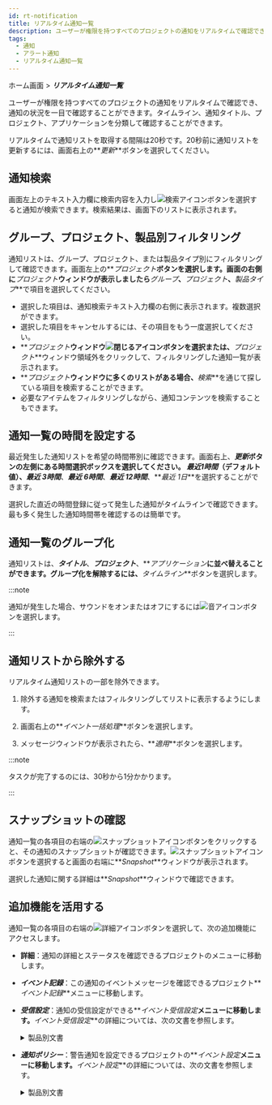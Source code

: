```yaml
---
id: rt-notification
title: リアルタイム通知一覧
description: ユーザーが権限を持つすべてのプロジェクトの通知をリアルタイムで確認でき、通知状況を一目で確認することができます。
tags:
  - 通知
  - アラート通知
  - リアルタイム通知一覧
---
```


ホーム画面 > **_リアルタイム通知一覧_**

<ImgLang img='rt-notification.png' desc='リアルタイム通知一覧' />

ユーザーが権限を持つすべてのプロジェクトの通知をリアルタイムで確認でき、通知の状況を一目で確認することができます。タイムライン、通知タイトル、プロジェクト、アプリケーションを分類して確認することができます。

リアルタイムで通知リストを取得する間隔は20秒です。20秒前に通知リストを更新するには、画面右上の**_更新_**ボタンを選択してください。

## 通知検索

画面左上のテキスト入力欄に検索内容を入力し![検索アイコン](/img/ico-search.svg)ボタンを選択すると通知が検索できます。検索結果は、画面下のリストに表示されます。

## グループ、プロジェクト、製品別フィルタリング

通知リストは、グループ、プロジェクト、または製品タイプ別にフィルタリングして確認できます。画面左上の**_プロジェクト_**ボタンを選択します。画面の右側に**_プロジェクト_**ウィンドウが表示しましたら**_グループ_**、**_プロジェクト_**、**_製品タイプ_**で項目を選択してください。

<ImgLang img='rt-notification-filter.png' desc='通知フィルタリング' />

-   選択した項目は、通知検索テキスト入力欄の右側に表示されます。複数選択ができます。
-   選択した項目をキャンセルするには、その項目をもう一度選択してください。
-   **_プロジェクト_**ウィンドウ![閉じるアイコン](/img/ico-close.svg)ボタンを選択または、**_プロジェクト_**ウィンドウ領域外をクリックして、フィルタリングした通知一覧が表示されます。
-   **_プロジェクト_**ウィンドウに多くのリストがある場合、**_検索_**を通じて探している項目を検索することができます。
-   必要なアイテムをフィルタリングしながら、通知コンテンツを検索することもできます。

## 通知一覧の時間を設定する

最近発生した通知リストを希望の時間帯別に確認できます。画面右上、**_更新_**ボタンの左側にある時間選択ボックスを選択してください。 **_最近1時間_**（デフォルト値）、**_最近 3時間_**、**_最近 6時間_**、**_最近 12時間_**、**_最近 1日_**を選択することができます。

選択した直近の時間登録に従って発生した通知がタイムラインで確認できます。最も多く発生した通知時間帯を確認するのは簡単です。

## 通知一覧のグループ化

<ImgLang img='rt-notification-grouping.png' desc='通知のグループ化' />

通知リストは、**_タイトル_**、**_プロジェクト_**、**_アプリケーション_**に並べ替えることができます。グループ化を解除するには、**_タイムライン_**ボタンを選択します。

:::note

通知が発生した場合、サウンドをオンまたはオフにするには![音アイコン](/img/ico-noti-sound.svg)ボタンを選択します。

:::

## 通知リストから除外する

リアルタイム通知リストの一部を除外できます。 

1.  除外する通知を検索またはフィルタリングしてリストに表示するようにします。 

2.  画面右上の**_イベント一括処理_**ボタンを選択します。

3.  メッセージウィンドウが表示されたら、**_適用_**ボタンを選択します。

:::note

タスクが完了するのには、30秒から1分かかります。

:::

## スナップショットの確認

<ImgLang img='rt-notification-snapshot.png' desc='スナップショット' />

通知一覧の各項目の右端の![スナップショットアイコン](/img/ico-detail.svg)ボタンをクリックすると、その通知のスナップショットが確認できます。![スナップショットアイコン](/img/ico-detail.svg)ボタンを選択すると画面の右端に**_Snapshot_**ウィンドウが表示されます。

選択した通知に関する詳細は**_Snapshot_**ウィンドウで確認できます。

## 追加機能を活用する

通知一覧の各項目の右端の![詳細アイコン](/img/ico-more.svg)ボタンを選択して、次の追加機能にアクセスします。

-   **詳細**：通知の詳細とステータスを確認できるプロジェクトのメニューに移動します。

-   **_イベント記録_**：この通知のイベントメッセージを確認できるプロジェクト**_イベント記録_**メニューに移動します。

-   **_受信設定_**：通知の受信設定ができる**_イベント受信設定_**メニューに移動します。**_イベント受信設定_**の詳細については、次の文書を参照します。

    <details>
    <summary>製品別文書</summary>

    -   アプリケーションモニタリング > [アラート通知の受信設定](../java/set-receive-event)
    -   サーバーモニタリング > [アラート通知の受信設定](../server/set-receive-event)
    -   データベースモニタリング > [アラート通知の受信設定](../mysql/set-receive-event)
    -   Kubernetesモニタリング > [アラート通知の受信設定](../kubernetes/set-receive-event)
    -   Amazon ECS > [アラート通知の受信設定](../amazon-ecs/set-receive-event)
    -   Amazon CloudWatch > [アラート通知の受信設定](../amazon-cloudwatch/set-receive-event)
    -   Azure Monitor > [アラート通知の受信設定](../azure/set-receive-event)
    -   Naver Cloud Monitoring > [アラート通知の受信設定](../ncloud/set-receive-event)
    -   Oracle Cloud Monitor > [アラート通知の受信設定](../oracle-cloud/set-receive-event)

    </details>

-   **_通知ポリシー_**：警告通知を設定できるプロジェクトの**_イベント設定_**メニューに移動します。**_イベント設定_**の詳細については、次の文書を参照します。

    <details>
    <summary>製品別文書</summary>

    -   [アプリケーションアラート通知](../java/apm-set-notice)
    -   [サーバーアラート通知](../server/set-notice)
    -   [データベースアラート通知](../mysql/set-notice)
    -   [コンテナアラート通知](../kubernetes/set-notice)
    -   [ログ通知の設定](../log/set-notice)
    -   Amazon ECS > [メトリックアラート](../amazon-ecs/metric-warning-notice)
    -   Amazon CloudWatch > [メトリックアラート](../amazon-cloudwatch/metric-warning-notice)
    -   Azure Monitor > [メトリックアラート](../azure/metric-warning-notice)
    -   Naver Cloud Monitoring > [メトリックアラート](../ncloud/metric-warning-notice)
    -   Oracle Cloud Monitor > [メトリックアラート](../oracle-cloud/metric-warning-notice)

    </details>
